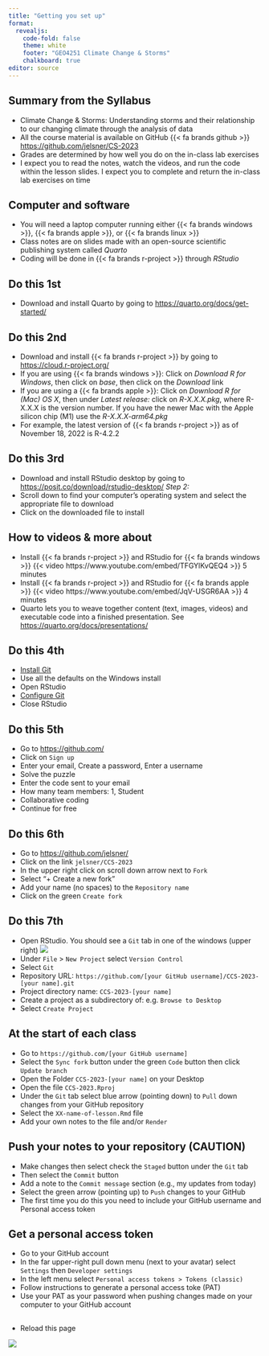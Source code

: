 ```yaml
---
title: "Getting you set up"
format: 
  revealjs:
    code-fold: false
    theme: white
    footer: "GEO4251 Climate Change & Storms"
    chalkboard: true
editor: source
---
```


## Summary from the Syllabus

-   Climate Change & Storms: Understanding storms and their relationship to our changing climate through the analysis of data
-   All the course material is available on GitHub {{< fa brands github >}} <https://github.com/jelsner/CS-2023>
-   Grades are determined by how well you do on the in-class lab exercises
-   I expect you to read the notes, watch the videos, and run the code within the lesson slides. I expect you to complete and return the in-class lab exercises on time

## Computer and software

-   You will need a laptop computer running either {{< fa brands windows >}}, {{< fa brands apple >}}, or {{< fa brands linux >}}
-   Class notes are on slides made with an open-source scientific publishing system called *Quarto*
-   Coding will be done in {{< fa brands r-project >}} through *RStudio*

## Do this 1st

-   Download and install Quarto by going to <https://quarto.org/docs/get-started/>

## Do this 2nd

-   Download and install {{< fa brands r-project >}} by going to <https://cloud.r-project.org/>
-   If you are using {{< fa brands windows >}}: Click on *Download R for Windows*, then click on *base*, then click on the *Download* link
-   If you are using a {{< fa brands apple >}}: Click on *Download R for (Mac) OS X*, then under *Latest release:* click on *R-X.X.X.pkg*, where R-X.X.X is the version number. If you have the newer Mac with the Apple silicon chip (M1) use the *R-X.X.X-arm64.pkg*
-   For example, the latest version of {{< fa brands r-project >}} as of November 18, 2022 is R-4.2.2

## Do this 3rd

-   Download and install RStudio desktop by going to <https://posit.co/download/rstudio-desktop/> *Step 2:*
-   Scroll down to find your computer's operating system and select the appropriate file to download
-   Click on the downloaded file to install

## How to videos & more about

-   Install {{< fa brands r-project >}} and RStudio for {{< fa brands windows >}} {{< video https://www.youtube.com/embed/TFGYlKvQEQ4 >}} 5 minutes
-   Install {{< fa brands r-project >}} and RStudio for {{< fa brands apple >}} {{< video https://www.youtube.com/embed/JqV-USGR6AA >}} 4 minutes
-   Quarto lets you to weave together content (text, images, videos) and executable code into a finished presentation. See <https://quarto.org/docs/presentations/>

## Do this 4th

-   [Install Git](https://happygitwithr.com/install-git.html)
-   Use all the defaults on the Windows install
-   Open RStudio
-   [Configure Git](https://happygitwithr.com/hello-git.html)
-   Close RStudio

## Do this 5th

-   Go to <https://github.com/>
-   Click on `Sign up`
-   Enter your email, Create a password, Enter a username
-   Solve the puzzle
-   Enter the code sent to your email
-   How many team members: 1, Student
-   Collaborative coding
-   Continue for free

## Do this 6th

-   Go to <https://github.com/jelsner/>
-   Click on the link `jelsner/CCS-2023`
-   In the upper right click on scroll down arrow next to `Fork`
-   Select "+ Create a new fork"
-   Add your name (no spaces) to the `Repository name`
-   Click on the green `Create fork`

## Do this 7th

-   Open RStudio. You should see a `Git` tab in one of the windows (upper right)
![](figures/Git_tab.png)
-   Under `File` > `New Project` select `Version Control`
-   Select `Git`
-   Repository URL: `https://github.com/[your GitHub username]/CCS-2023-[your name].git`
-   Project directory name: `CCS-2023-[your name]`
-   Create a project as a subdirectory of: e.g. `Browse to Desktop`
-   Select `Create Project`

## At the start of each class

-   Go to `https://github.com/[your GitHub username]`
-   Select the `Sync fork` button under the green `Code` button then click `Update branch`
-   Open the Folder `CCS-2023-[your name]` on your Desktop
-   Open the file `CCS-2023.Rproj`
-   Under the `Git` tab select blue arrow (pointing down) to `Pull` down changes from your GitHub repository
-   Select the `XX-name-of-lesson.Rmd` file
-   Add your own notes to the file and/or `Render`

## Push your notes to your repository (CAUTION)

-   Make changes then select check the `Staged` button under the `Git` tab
-   Then select the `Commit` button
-   Add a note to the `Commit message` section (e.g., my updates from today)
-   Select the green arrow (pointing up) to `Push` changes to your GitHub
-   The first time you do this you need to include your GitHub username and Personal access token

## Get a personal access token

-   Go to your GitHub account
-   In the far upper-right pull down menu (next to your avatar) select `Settings` then `Developer settings`
-   In the left menu select `Personal access tokens > Tokens (classic)`
-   Follow instructions to generate a personal access toke (PAT)
-   Use your PAT as your password when pushing changes made on your computer to your GitHub account

## 
-   Reload this page

![](figures/congrats-1.gif)
